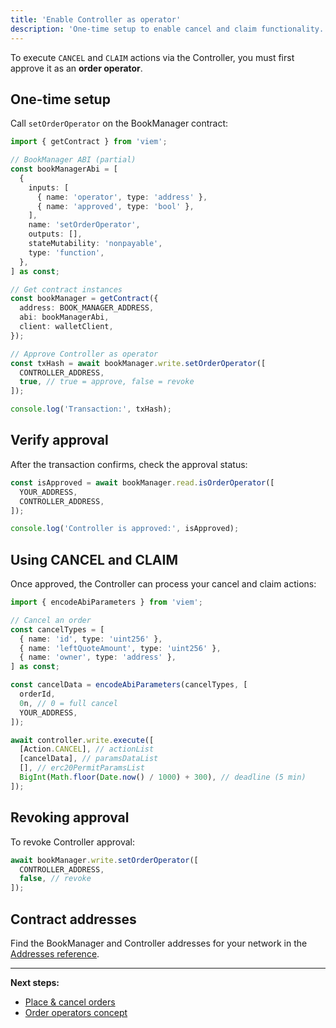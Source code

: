 ```yaml
---
title: 'Enable Controller as operator'
description: 'One-time setup to enable cancel and claim functionality.'
---
```


To execute `CANCEL` and `CLAIM` actions via the Controller, you must first approve it as an **order operator**.

## One-time setup

Call `setOrderOperator` on the BookManager contract:

```typescript
import { getContract } from 'viem';

// BookManager ABI (partial)
const bookManagerAbi = [
  {
    inputs: [
      { name: 'operator', type: 'address' },
      { name: 'approved', type: 'bool' },
    ],
    name: 'setOrderOperator',
    outputs: [],
    stateMutability: 'nonpayable',
    type: 'function',
  },
] as const;

// Get contract instances
const bookManager = getContract({
  address: BOOK_MANAGER_ADDRESS,
  abi: bookManagerAbi,
  client: walletClient,
});

// Approve Controller as operator
const txHash = await bookManager.write.setOrderOperator([
  CONTROLLER_ADDRESS,
  true, // true = approve, false = revoke
]);

console.log('Transaction:', txHash);
```

## Verify approval

After the transaction confirms, check the approval status:

```typescript
const isApproved = await bookManager.read.isOrderOperator([
  YOUR_ADDRESS,
  CONTROLLER_ADDRESS,
]);

console.log('Controller is approved:', isApproved);
```

## Using CANCEL and CLAIM

Once approved, the Controller can process your cancel and claim actions:

```typescript
import { encodeAbiParameters } from 'viem';

// Cancel an order
const cancelTypes = [
  { name: 'id', type: 'uint256' },
  { name: 'leftQuoteAmount', type: 'uint256' },
  { name: 'owner', type: 'address' },
] as const;

const cancelData = encodeAbiParameters(cancelTypes, [
  orderId,
  0n, // 0 = full cancel
  YOUR_ADDRESS,
]);

await controller.write.execute([
  [Action.CANCEL], // actionList
  [cancelData], // paramsDataList
  [], // erc20PermitParamsList
  BigInt(Math.floor(Date.now() / 1000) + 300), // deadline (5 min)
]);
```

## Revoking approval

To revoke Controller approval:

```typescript
await bookManager.write.setOrderOperator([
  CONTROLLER_ADDRESS,
  false, // revoke
]);
```

## Contract addresses

Find the BookManager and Controller addresses for your network in the [Addresses reference](/mms-api/reference/addresses).

---

**Next steps:**

- [Place & cancel orders](/mms-api/guides/place-cancel)
- [Order operators concept](/mms-api/concepts/operators)

